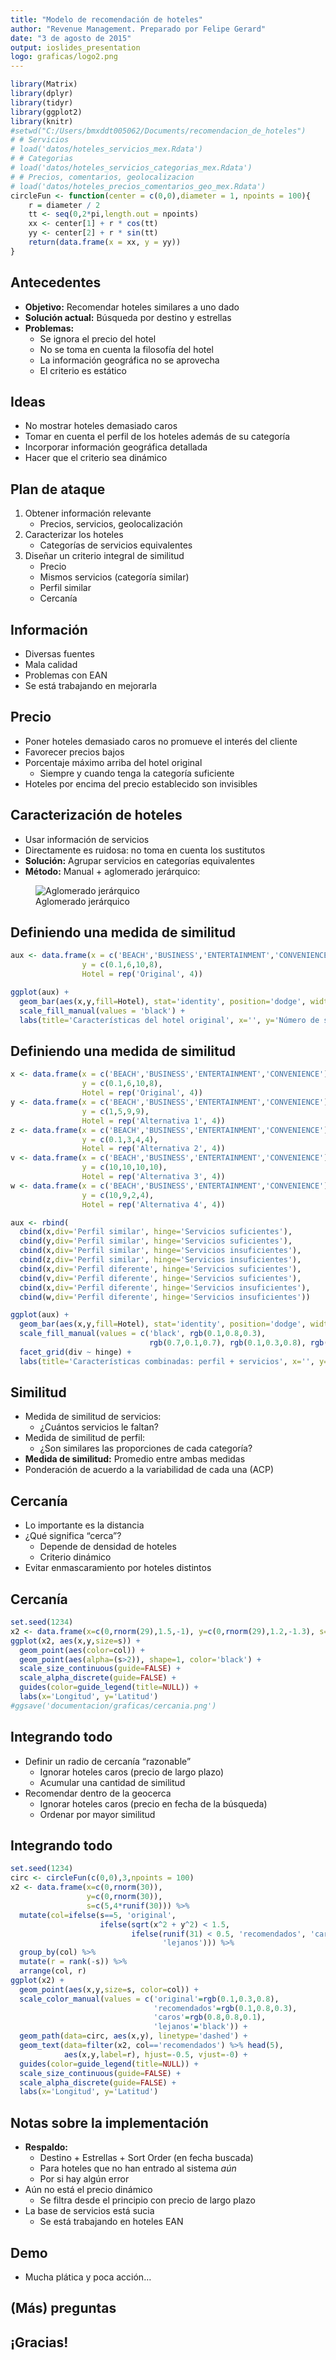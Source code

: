 ```yaml
---
title: "Modelo de recomendación de hoteles"
author: "Revenue Management. Preparado por Felipe Gerard"
date: "3 de agosto de 2015"
output: ioslides_presentation
logo: graficas/logo2.png
---
```



```r
library(Matrix)
library(dplyr)
library(tidyr)
library(ggplot2)
library(knitr)
#setwd("C:/Users/bmxddt005062/Documents/recomendacion_de_hoteles")
# # Servicios
# load('datos/hoteles_servicios_mex.Rdata')
# # Categorias
# load('datos/hoteles_servicios_categorias_mex.Rdata')
# # Precios, comentarios, geolocalizacion
# load('datos/hoteles_precios_comentarios_geo_mex.Rdata')
circleFun <- function(center = c(0,0),diameter = 1, npoints = 100){
    r = diameter / 2
    tt <- seq(0,2*pi,length.out = npoints)
    xx <- center[1] + r * cos(tt)
    yy <- center[2] + r * sin(tt)
    return(data.frame(x = xx, y = yy))
}
```

## Antecedentes

- **Objetivo:** Recomendar hoteles similares a uno dado
- **Solución actual:** Búsqueda por destino y estrellas
- **Problemas:**
    * Se ignora el precio del hotel
    * No se toma en cuenta la filosofía del hotel
    * La información geográfica no se aprovecha
    * El criterio es estático


## Ideas

- No mostrar hoteles demasiado caros
- Tomar en cuenta el perfil de los hoteles además de su categoría
- Incorporar información geográfica detallada
- Hacer que el criterio sea dinámico


## Plan de ataque

1. Obtener información relevante
    - Precios, servicios, geolocalización
2. Caracterizar los hoteles
    - Categorías de servicios equivalentes
3. Diseñar un criterio integral de similitud
    - Precio
    - Mismos servicios (categoría similar)
    - Perfil similar
    - Cercanía


## Información

- Diversas fuentes
- Mala calidad
- Problemas con EAN
- Se está trabajando en mejorarla


## Precio

- Poner hoteles demasiado caros no promueve el interés del cliente
- Favorecer precios bajos
- Porcentaje máximo arriba del hotel original
    + Siempre y cuando tenga la categoría suficiente
- Hoteles por encima del precio establecido son invisibles


## Caracterización de hoteles

- Usar información de servicios
- Directamente es ruidosa: no toma en cuenta los sustitutos
- **Solución:** Agrupar servicios en categorías equivalentes
- **Método:** Manual + aglomerado jerárquico:

![Aglomerado jerárquico](graficas/dendrograma_parcial.png)


## Definiendo una medida de similitud

```r

aux <- data.frame(x = c('BEACH','BUSINESS','ENTERTAINMENT','CONVENIENCE'),
                y = c(0.1,6,10,8),
                Hotel = rep('Original', 4))

ggplot(aux) +
  geom_bar(aes(x,y,fill=Hotel), stat='identity', position='dodge', width=0.5) +
  scale_fill_manual(values = 'black') +
  labs(title='Características del hotel original', x='', y='Número de servicios por categoría')

```


## Definiendo una medida de similitud

```r

x <- data.frame(x = c('BEACH','BUSINESS','ENTERTAINMENT','CONVENIENCE'),
                y = c(0.1,6,10,8),
                Hotel = rep('Original', 4))
y <- data.frame(x = c('BEACH','BUSINESS','ENTERTAINMENT','CONVENIENCE'),
                y = c(1,5,9,9),
                Hotel = rep('Alternativa 1', 4))
z <- data.frame(x = c('BEACH','BUSINESS','ENTERTAINMENT','CONVENIENCE'),
                y = c(0.1,3,4,4),
                Hotel = rep('Alternativa 2', 4))
v <- data.frame(x = c('BEACH','BUSINESS','ENTERTAINMENT','CONVENIENCE'),
                y = c(10,10,10,10),
                Hotel = rep('Alternativa 3', 4))
w <- data.frame(x = c('BEACH','BUSINESS','ENTERTAINMENT','CONVENIENCE'),
                y = c(10,9,2,4),
                Hotel = rep('Alternativa 4', 4))

aux <- rbind(
  cbind(x,div='Perfil similar', hinge='Servicios suficientes'),
  cbind(y,div='Perfil similar', hinge='Servicios suficientes'),
  cbind(x,div='Perfil similar', hinge='Servicios insuficientes'),
  cbind(z,div='Perfil similar', hinge='Servicios insuficientes'),
  cbind(x,div='Perfil diferente', hinge='Servicios suficientes'),
  cbind(v,div='Perfil diferente', hinge='Servicios suficientes'),
  cbind(x,div='Perfil diferente', hinge='Servicios insuficientes'),
  cbind(w,div='Perfil diferente', hinge='Servicios insuficientes'))

ggplot(aux) +
  geom_bar(aes(x,y,fill=Hotel), stat='identity', position='dodge', width=0.5) +
  scale_fill_manual(values = c('black', rgb(0.1,0.8,0.3),
                               rgb(0.7,0.1,0.7), rgb(0.1,0.3,0.8), rgb(1,0.2,0.1))) +
  facet_grid(div ~ hinge) +
  labs(title='Características combinadas: perfil + servicios', x='', y='Número de servicios por categoría')

```


## Similitud

- Medida de similitud de servicios:
    + ¿Cuántos servicios le faltan?
- Medida de similitud de perfil:
    + ¿Son similares las proporciones de cada categoría?
- **Medida de similitud:** Promedio entre ambas medidas
- Ponderación de acuerdo a la variabilidad de cada una (ACP)


## Cercanía

- Lo importante es la distancia
- ¿Qué significa "cerca"?
    + Depende de densidad de hoteles
    + Criterio dinámico
- Evitar enmascaramiento por hoteles distintos


## Cercanía

```r
set.seed(1234)
x2 <- data.frame(x=c(0,rnorm(29),1.5,-1), y=c(0,rnorm(29),1.2,-1.3), s=c(5,2*runif(29),4,4), col=c('original',rep('opciones malas',29), 'opciones buenas', 'opciones buenas'))
ggplot(x2, aes(x,y,size=s)) +
  geom_point(aes(color=col)) +
  geom_point(aes(alpha=(s>2)), shape=1, color='black') +
  scale_size_continuous(guide=FALSE) +
  scale_alpha_discrete(guide=FALSE) +
  guides(color=guide_legend(title=NULL)) +
  labs(x='Longitud', y='Latitud')
#ggsave('documentacion/graficas/cercania.png')
```


## Integrando todo

- Definir un radio de cercanía "razonable"
    + Ignorar hoteles caros (precio de largo plazo)
    + Acumular una cantidad de similitud
- Recomendar dentro de la geocerca
    + Ignorar hoteles caros (precio en fecha de la búsqueda)
    + Ordenar por mayor similitud


## Integrando todo

```r
set.seed(1234)
circ <- circleFun(c(0,0),3,npoints = 100)
x2 <- data.frame(x=c(0,rnorm(30)),
                 y=c(0,rnorm(30)),
                 s=c(5,4*runif(30))) %>%
  mutate(col=ifelse(s==5, 'original',
                    ifelse(sqrt(x^2 + y^2) < 1.5,
                           ifelse(runif(31) < 0.5, 'recomendados', 'caros'),
                                  'lejanos'))) %>%
  group_by(col) %>%
  mutate(r = rank(-s)) %>%
  arrange(col, r)
ggplot(x2) +
  geom_point(aes(x,y,size=s, color=col)) +
  scale_color_manual(values = c('original'=rgb(0.1,0.3,0.8),
                                'recomendados'=rgb(0.1,0.8,0.3),
                                'caros'=rgb(0.8,0.8,0.1),
                                'lejanos'='black')) +
  geom_path(data=circ, aes(x,y), linetype='dashed') +
  geom_text(data=filter(x2, col=='recomendados') %>% head(5),
            aes(x,y,label=r), hjust=-0.5, vjust=-0) +
  guides(color=guide_legend(title=NULL)) +
  scale_size_continuous(guide=FALSE) +
  scale_alpha_discrete(guide=FALSE) +
  labs(x='Longitud', y='Latitud')
```


## Notas sobre la implementación

- **Respaldo:**
    + Destino + Estrellas + Sort Order (en fecha buscada)
    + Para hoteles que no han entrado al sistema *aún*
    + Por si hay algún error
- Aún no está el precio dinámico
    + Se filtra desde el principio con precio de largo plazo
- La base de servicios está sucia
    + Se está trabajando en hoteles EAN


## Demo

- Mucha plática y poca acción...


## (Más) preguntas


## ¡Gracias!



